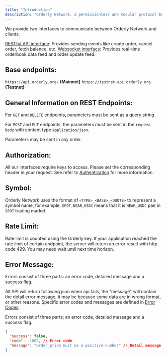 ```yaml
---
title: "Introduction"
description: "Orderly Network, a permissionless and modular protocol built on NEAR."
---
```

We provide two interfaces to communicate between Orderly Network and clients.

[RESTful API interface](/near-api/restful-api): Provides sending events like create order, cancel order, fetch balance, etc.
[Websocket interface](/near-api/websocket-api): Provides real-time orderbook data feed and order update feed.

## Base endpoints:

`https://api.orderly.org/` **(Mainnet)**
`https://testnet-api.orderly.org` **(Testnet)**

## General Information on REST Endpoints:

For `GET` and `DELETE` endpoints, parameters must be sent as a query string.

For `POST` and `PUT` endpoints, the parameters must be sent in the `request body` with content type `application/json`.

Parameters may be sent in any order.

## Authorization:
All our interfaces require keys to access.
Please set the corresponding header in your request. See refer to [Authentication](/near-api/authentication) for more information.

## Symbol:
Orderly Network uses the format of `<TYPE>_<BASE>_<QUOTE>` to represent a symbol name, for example: `SPOT_NEAR_USDC` means that it is `NEAR_USDC` pair in `SPOT` trading market.

## Rate Limit:
Rate limit is counted using the Orderly key. If your application reached the rate limit of certain endpoint, the server will return an error result with http code 429. You may need wait until next time horizon.

## Error Message:

Errors consist of three parts: an error code, detailed message and a success flag.

All API will return following json when api fails, the "message" will contain the detail error message, it may be because some data are in wrong format, or other reasons.
Specific error codes and messages are defined in [Error Codes](/near-api/error-codes).

Errors consist of three parts: an error code, detailed message and a success flag.

```json
{
  "success": false,
  "code": -1005, // Error code
  "message": "order_price must be a positive number" // Detail message  
}
```